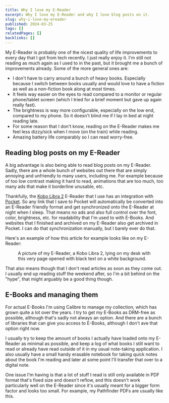 ```yaml
---
title: Why I love my E-Reader
excerpt: Why I love my E-Reader and why I love blog posts on it.
slug: why-i-love-my-ereader
published: 2024-03-25
tags: []
relatedPages: []
backlinks: []
---
```



My E-Reader is probably one of the nicest quality of life improvements to every day that I got from tech recently. I just really enjoy it. I'm still not reading as much again as I used to in the past, but it brought me a bunch of improvements already. Some of the more general ones are:

- I don't have to carry around a bunch of heavy books. Especially because I switch between books usually and would love to have a fiction as well as a non-fiction book along at most times.
- It feels way easier on the eyes to read compared to a monitor or regular phone/tablet screen (which I tried for a brief moment but gave up again really fast).
- The brightness is way more configurable, especially on the low end, compared to my phone. So it doesn't blind me if I lay in bed at night reading late.
- For some reason that I don't know, reading on the E-Reader makes me feel less dizzy/sick when I move (on the train) while reading.
- Amazing battery life comparably so I can read worry-free.

## Reading blog posts on my E-Reader

A big advantage is also being able to read blog posts on my E-Reader. Sadly, there are a whole bunch of websites out there that are simply annoying and unfriendly to many users, including me. For example because of too low contrast making it hard to read, animations that are too much, too many ads that make it borderline unusable, etc.

Thankfully, the [Kobo Libra 2](https://us.kobobooks.com/products/kobo-libra-2) E-Reader that I use has an integration with [Pocket](https://getpocket.com/). So any link that I save to Pocket will automatically be converted into an E-Reader friendly format and get synchronized onto the E-Reader at night when I sleep. That means no ads and also full control over the font, color, brightness, etc. for readability that I'm used to with E-Books. And websites that I finished and archived on my E-Reader also get archived in Pocket. I can do that synchronization manually, but I barely ever do that.

Here's an example of how this article for example looks like on my E-Reader:

<figure>
<Picture src="https://www-cdn.aliciabytes.com/file/aliciabytes-com/pages/why-i-love-my-ereader/ereader-example-through-recursion.jpg" alt="A picture of my E-Reader, a Kobo Libra 2, lying on my desk with this very page opened with black text on a white background." formats={['avif', 'webp']} fallbackFormat="jpg" width="1733" height="1881" quality="mid" />
<figcaption>A picture of my E-Reader, a Kobo Libra 2, lying on my desk with this very page opened with black text on a white background.</figcaption>
</figure>

That also means though that I don't read articles as soon as they come out. I usually end up reading stuff the weekend after, so I'm a bit behind on the "hype", that might arguably be a good thing though.

## E-Books and managing them

For actual E-Books I'm using Calibre to manage my collection, which has grown quite a lot over the years. I try to get my E-Books as DRM-free as possible, although that's sadly not always an option. And there are a bunch of libraries that can give you access to E-Books, although I don't ave that option right now.

I usually try to keep the amount of books I actually have loaded onto my E-Reader as minimal as possible, and keep a log of what books I still want to read or already have read outside of it in my usual note-taking application. I also usually have a small handy erasable notebook for taking quick notes about the book I'm reading and later at some point I'll transfer that over to a digital note.

One issue I'm having is that a lot of stuff I read is still only available in PDF format that's fixed size and doesn't reflow, and this doesn't work particularly well on the E-Reader since it's usually meant for a bigger form factor and looks too small. For example, my Pathfinder PDFs are usually like this.
